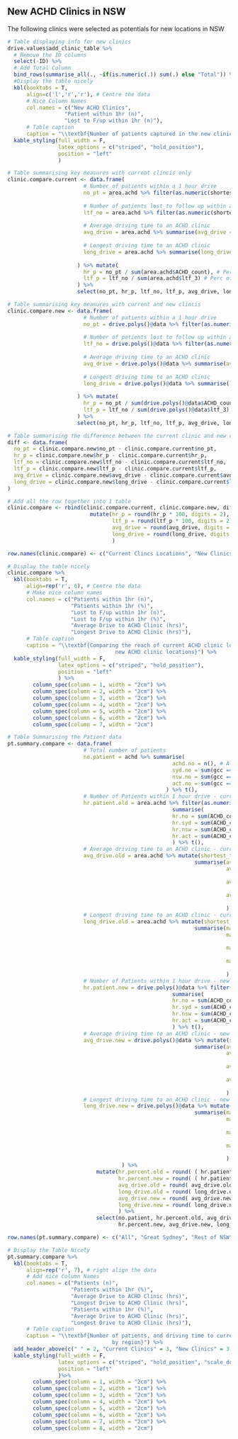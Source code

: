 
## New ACHD Clinics in NSW

The following clinics were selected as potentials for new locations in NSW

``` r
# Table displaying info for new clinics
drive.values$add_clinic_table %>%
  # Remove the ID columns
  select(-ID) %>%
  # Add Total Column
  bind_rows(summarise_all(., ~if(is.numeric(.)) sum(.) else "Total")) %>%
  #Display the table nicely
  kbl(booktabs = T,
      align=c('l','r','r'), # Centre the data
      # Nice Column Names
      col.names = c("New ACHD Clinics",
                  "Patient within 1hr (n)",
                  "Lost to F/up within 1hr (n)"),
      # Table caption
      caption = "\\textbf{Number of patients captured in the new clinics}") %>%
  kable_styling(full_width = F,
                latex_options = c("striped", "hold_position"),
                position = "left"
                )
```

``` r
# Table summarising key measures with current clincis only
clinic.compare.current <- data.frame(
                        # Number of patients within a 1 hour drive
                        no_pt = area.achd %>% filter(as.numeric(shortest_time, "hours") <= 1) %>%
                                                                          summarise(no_pt = sum(ACHD_count)),
                        # Number of patients lost to follow up within a 1 hour drive
                        ltf_no = area.achd %>% filter(as.numeric(shortest_time, "hours") <= 1) %>%
                                                                          summarise(ltf_no = sum(ltf_3)),
                        # Average driving time to an ACHD clinic
                        avg_drive = area.achd %>% summarise(avg_drive = mean(as.numeric(shortest_time, 'hours'), 
                                                                             na.rm = TRUE)),
                        # Longest driving time to an ACHD clinic
                        long_drive = area.achd %>% summarise(long_drive = max(as.numeric(shortest_time, 'hours'), 
                                                                             na.rm = TRUE))
                      ) %>% mutate(
                        hr_p = no_pt / sum(area.achd$ACHD_count), # Percentage of patients within 1 hour
                        ltf_p = ltf_no / sum(area.achd$ltf_3) # Perc of LTF patients within 1 hour
                      ) %>%
                      select(no_pt, hr_p, ltf_no, ltf_p, avg_drive, long_drive) # Put the columns in the right order

# Table summarising key measures with current and new clincis                                                    
clinic.compare.new <- data.frame(
                        # Number of patients within a 1 hour drive
                        no_pt = drive.polys()@data %>% filter(as.numeric(shortest_time, "hours") <= 1) %>%
                                                                          summarise(no_pt = sum(ACHD_count)),
                        # Number of patients lost to follow up within a 1 hour drive
                        ltf_no = drive.polys()@data %>% filter(as.numeric(shortest_time, "hours") <= 1) %>%
                                                                          summarise(ltf_no = sum(ltf_3)),
                        # Average driving time to an ACHD clinic
                        avg_drive = drive.polys()@data %>% summarise(avg_drive = mean(as.numeric(shortest_time, 'hours'), 
                                                                             na.rm = TRUE)),
                        # Longest driving time to an ACHD clinic
                        long_drive = drive.polys()@data %>% summarise(long_drive = max(as.numeric(shortest_time, 'hours'), 
                                                                             na.rm = TRUE))
                      ) %>% mutate(
                        hr_p = no_pt / sum(drive.polys()@data$ACHD_count), # Percentage of patients within 1 hour
                        ltf_p = ltf_no / sum(drive.polys()@data$ltf_3) # Perc of LTF patients within 1 hour
                      ) %>%
                      select(no_pt, hr_p, ltf_no, ltf_p, avg_drive, long_drive) # Put the columns in the right order

# Table summarising the difference between the current clinic and new clinic measures
diff <- data.frame(
  no_pt = clinic.compare.new$no_pt - clinic.compare.current$no_pt,
  hr_p = clinic.compare.new$hr_p - clinic.compare.current$hr_p,
  ltf_no = clinic.compare.new$ltf_no - clinic.compare.current$ltf_no,
  ltf_p = clinic.compare.new$ltf_p - clinic.compare.current$ltf_p,
  avg_drive = clinic.compare.new$avg_drive - clinic.compare.current$avg_drive,
  long_drive = clinic.compare.new$long_drive - clinic.compare.current$long_drive
)

# Add all the row together into 1 table
clinic.compare <- rbind(clinic.compare.current, clinic.compare.new, diff) %>%
                          mutate(hr_p = round(hr_p * 100, digits = 2),
                                 ltf_p = round(ltf_p * 100, digits = 2),
                                 avg_drive = round(avg_drive, digits = 2),
                                 long_drive = round(long_drive, digits = 2)
                                 )

row.names(clinic.compare) <- c("Current Clincs Locations", "New Clinics Locations", "Difference")

```


``` r
# Display the table nicely
clinic.compare %>%
  kbl(booktabs = T,
      align=rep('r', 6), # Centre the data
      # Make nice column names
      col.names = c("Patients within 1hr (n)",
                    "Patients within 1hr (%)",
                    "Lost to F/up within 1hr (n)",
                    "Lost to F/up within 1hr (%)",
                    "Average Drive to ACHD Clinic (hrs)",
                    "Longest Drive to ACHD Clinic (hrs)"),
      # Table caption
      caption = "\\textbf{Comparing the reach of current ACHD clinic locations to
                                  new ACHD clinic locations}") %>%
  kable_styling(full_width = F,
                latex_options = c("striped", "hold_position"),
                position = "left"
                ) %>%
        column_spec(column = 1, width = "2cm") %>% 
        column_spec(column = 2, width = "2cm") %>% 
        column_spec(column = 3, width = "2cm") %>% 
        column_spec(column = 4, width = "2cm") %>% 
        column_spec(column = 5, width = "2cm") %>% 
        column_spec(column = 6, width = "2cm") %>% 
        column_spec(column = 7, width = "2cm")
```




``` r
# Table Summarising the Patient data
pt.summary.compare <- data.frame(
                        # Total number of patients
                        no.patient = achd %>% summarise(
                                                    achd.no = n(), # All Patients
                                                    syd.no = sum(gcc == "Greater Sydney"), # Sydney
                                                    nsw.no = sum(gcc == "Rest of NSW"), # NSW
                                                    act.no = sum(gcc == "Australian Capital Territory") # ACT
                                                  ) %>% t(),
                        # Number of Patients within 1 hour drive - current clinics
                        hr.patient.old = area.achd %>% filter(as.numeric(shortest_time, "hours") <= 1) %>%
                                                    summarise(
                                                    hr.no = sum(ACHD_count), # All Patients
                                                    hr.syd = sum(ACHD_count[GCC_NAME == "Greater Sydney"]), # Sydney
                                                    hr.nsw = sum(ACHD_count[GCC_NAME == "Rest of NSW"]), # NSW
                                                    hr.act = sum(ACHD_count[GCC_NAME == "Australian Capital Territory"]) # ACT
                                                    ) %>% t(),
                        # Average driving time to an ACHD clinic - current clinics
                        avg_drive.old = area.achd %>% mutate(shortest_time = as.numeric(shortest_time, 'hours')) %>%
                                                           summarise(avg_drive.all = mean(shortest_time, na.rm = TRUE),
                                                                     avg_drive.syd = mean(shortest_time[GCC_NAME == "Greater Sydney"],
                                                                                          na.rm = TRUE),
                                                                     avg_drive.nsw = mean(shortest_time[GCC_NAME == "Rest of NSW"],
                                                                                          na.rm = TRUE),
                                                                     avg_drive.act = mean(shortest_time[GCC_NAME == "Australian Capital Territory"],
                                                                                          na.rm = TRUE),
                                                                     ) %>% t(),
                        # Longest driving time to an ACHD clinic - current clinics
                        long_drive.old = area.achd %>% mutate(shortest_time = as.numeric(shortest_time, 'hours')) %>%
                                                           summarise(max_drive.all = max(shortest_time, na.rm = TRUE),
                                                                     max_drive.syd = max(shortest_time[GCC_NAME == "Greater Sydney"],
                                                                                          na.rm = TRUE),
                                                                     max_drive.nsw = max(shortest_time[GCC_NAME == "Rest of NSW"],
                                                                                          na.rm = TRUE),
                                                                     max_drive.act = max(shortest_time[GCC_NAME == "Australian Capital Territory"],
                                                                                          na.rm = TRUE),
                                                                     ) %>% t(),
                        # Number of Patients within 1 hour drive - new clinics
                        hr.patient.new = drive.polys()@data %>% filter(as.numeric(shortest_time, "hours") <= 1) %>%
                                                    summarise(
                                                    hr.no = sum(ACHD_count), # All Patients
                                                    hr.syd = sum(ACHD_count[GCC_NAME16 == "Greater Sydney"]), # Sydney
                                                    hr.nsw = sum(ACHD_count[GCC_NAME16 == "Rest of NSW"]), # NSW
                                                    hr.act = sum(ACHD_count[GCC_NAME16 == "Australian Capital Territory"]) # ACT
                                                    ) %>% t(),
                        # Average driving time to an ACHD clinic - new clinics
                        avg_drive.new = drive.polys()@data %>% mutate(shortest_time = as.numeric(shortest_time, 'hours')) %>%
                                                           summarise(avg_drive.all = mean(shortest_time, na.rm = TRUE),
                                                                     avg_drive.syd = mean(shortest_time[GCC_NAME16 == "Greater Sydney"],
                                                                                          na.rm = TRUE),
                                                                     avg_drive.nsw = mean(shortest_time[GCC_NAME16 == "Rest of NSW"],
                                                                                          na.rm = TRUE),
                                                                     avg_drive.act = mean(shortest_time[GCC_NAME16 == "Australian Capital Territory"],
                                                                                          na.rm = TRUE),
                                                                     ) %>% t(),
                        # Longest driving time to an ACHD clinic - new clinics
                        long_drive.new = drive.polys()@data %>% mutate(shortest_time = as.numeric(shortest_time, 'hours')) %>%
                                                           summarise(max_drive.all = max(shortest_time, na.rm = TRUE),
                                                                     max_drive.syd = max(shortest_time[GCC_NAME16 == "Greater Sydney"],
                                                                                          na.rm = TRUE),
                                                                     max_drive.nsw = max(shortest_time[GCC_NAME16 == "Rest of NSW"],
                                                                                          na.rm = TRUE),
                                                                     max_drive.act = max(shortest_time[GCC_NAME16 == "Australian Capital Territory"],
                                                                                          na.rm = TRUE),
                                                                     ) %>% t()
                                    ) %>%
                            mutate(hr.percent.old = round( ( hr.patient.old / no.patient ) * 100, digits = 2 ),
                                   hr.percent.new = round( ( hr.patient.new / no.patient ) * 100, digits = 2 ),
                                   avg_drive.old = round( avg_drive.old, digits = 2),
                                   long_drive.old = round( long_drive.old, digits = 2),
                                   avg_drive.new = round( avg_drive.new, digits = 2),
                                   long_drive.new = round( long_drive.new, digits = 2)
                                   ) %>%
                            select(no.patient, hr.percent.old, avg_drive.old, long_drive.old, 
                                   hr.percent.new, avg_drive.new, long_drive.new)

row.names(pt.summary.compare) <- c("All", "Great Sydney", "Rest of NSW", "Australian Capital Territory")
```

``` r
# Display the Table Nicely
pt.summary.compare %>%
  kbl(booktabs = T,
      align=rep('r', 7), # right align the data
      # Add nice Column Names
      col.names = c("Patients (n)",
                    "Patients within 1hr (%)",
                    "Average Drive to ACHD Clinic (hrs)",
                    "Longest Drive to ACHD Clinic (hrs)",
                    "Patients within 1hr (%)",
                    "Average Drive to ACHD Clinic (hrs)",
                    "Longest Drive to ACHD Clinic (hrs)"),
      # Table caption
      caption = "\\textbf{Number of patients, and driving time to current clinics and new clinics;
                                 by region}") %>%
  add_header_above(c(" " = 2, "Current Clinics" = 3, "New Clinics" = 3)) %>%
  kable_styling(full_width = F,
                latex_options = c("striped", "hold_position", "scale_down"),
                position = "left"
                )%>%
        column_spec(column = 1, width = "2cm") %>% 
        column_spec(column = 2, width = "1cm") %>% 
        column_spec(column = 3, width = "2cm") %>% 
        column_spec(column = 4, width = "2cm") %>% 
        column_spec(column = 5, width = "2cm") %>% 
        column_spec(column = 6, width = "2cm") %>% 
        column_spec(column = 7, width = "2cm") %>%
        column_spec(column = 8, width = "2cm")
```

